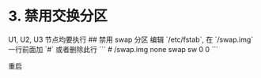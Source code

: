 # 3. 禁用交换分区

<Callout type="warning" emoji="⚠️">
    U1, U2, U3 节点均要执行
</Callout>
## 禁用 swap 分区
编辑 `/etc/fstab`, 在 `/swap.img` 一行前面加 `#` 或者删除此行
```
# /swap.img     none    swap    sw      0       0
```

重启
